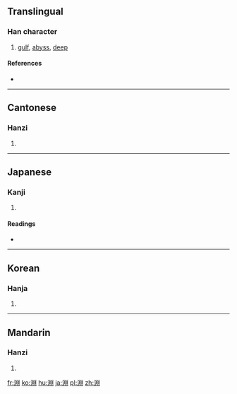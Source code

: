 {{also|渊}}
==Translingual==

===Han character===
{{Han char|rn=85|rad=水|as=08|sn=11|four=3210<sub>0</sub>|canj=水中X中 (ELXL)|ids=⿰[[氵]][[𣶒]]}}

# [[gulf]], [[abyss]], [[deep]]

====References====
* {{Han ref|kx=0632.080|dkj=17692|dj=1035.030|hdz=31681.010|uh=6DF5|ud=28149|bh=B257|bd=45655}}

----

==Cantonese==

===Hanzi===
{{yue-hanzi|jyut=[[jyun1]]|y=yun1|sim=渊}}

# {{defn|lang=yue|sort=水08}}

----

==Japanese==

===Kanji===
{{ja-kanji|grade=|rs=水08}}

# {{defn|lang=ja|sort=水08}}

====Readings====
* {{ja-readings|on=[[えん]] (en)|kun=[[ふち]] (fuchi)}}

----

==Korean==

===Hanja===
{{ko-hanja|hangeul=연|eumhun=|rv=yeon, [[yun]]|mr=yŏn|y=[[yen]]}}

# {{defn|lang=ko|sort=水08}}

----

==Mandarin==

===Hanzi===
{{cmn-hanzi|sim=渊|pin=[[yuān]] ([[yuan1]]), [[gǔn]] ([[gun3]]), [[hún]] ([[hun2]]), [[hùn]] ([[hun4]]), [[kūn]] ([[kun1]])|wg=yüan<sup>1</sup>, kun<sup>3</sup>, hun<sup>2</sup>, hun<sup>4</sup>, k'un<sup>1</sup>}}

# {{defn|lang=cmn|sort=水08}}

[[fr:淵]]
[[ko:淵]]
[[hu:淵]]
[[ja:淵]]
[[pl:淵]]
[[zh:淵]]